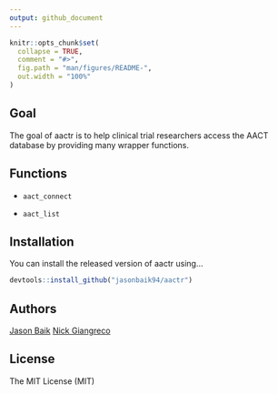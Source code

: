 ```yaml
---
output: github_document
---
```


<!-- README.md is generated from README.Rmd. Please edit that file -->

```r
knitr::opts_chunk$set(
  collapse = TRUE,
  comment = "#>",
  fig.path = "man/figures/README-",
  out.width = "100%"
)
```
## Goal

The goal of aactr is to help clinical trial researchers access the AACT database by providing many wrapper functions.

## Functions

* `aact_connect`

* `aact_list`

## Installation

You can install the released version of aactr using...

``` r
devtools::install_github("jasonbaik94/aactr")
```


## Authors

[Jason Baik](joonwoob@andrew.cmu.edu)
[Nick Giangreco](nick.giangreco@gmail.com)

## License

The MIT License (MIT)

